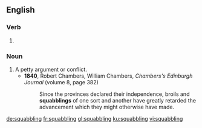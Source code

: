 ==English==

===Verb===
{{head|en|present participle}}

# {{present participle of|squabble|lang=en}}

===Noun===
{{en-noun}}

# A petty argument or conflict.
#* '''1840''', Robert Chambers, ‎William Chambers, ''Chambers's Edinburgh Journal'' (volume 8, page 382)
#*: Since the provinces declared their independence, broils and '''squabblings''' of one sort and another have greatly retarded the advancement which they might otherwise have made.

[[de:squabbling]]
[[fr:squabbling]]
[[gl:squabbling]]
[[ku:squabbling]]
[[vi:squabbling]]